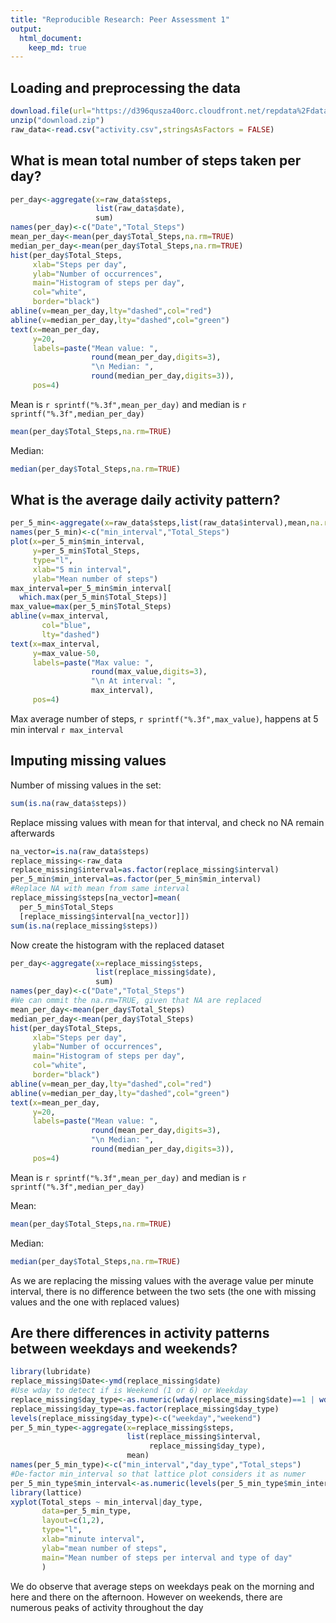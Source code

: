 ```yaml
---
title: "Reproducible Research: Peer Assessment 1"
output: 
  html_document:
    keep_md: true
---
```



## Loading and preprocessing the data
```r
download.file(url="https://d396qusza40orc.cloudfront.net/repdata%2Fdata%2Factivity.zip", destfile="download.zip")
unzip("download.zip")
raw_data<-read.csv("activity.csv",stringsAsFactors = FALSE)
```


## What is mean total number of steps taken per day?
```r
per_day<-aggregate(x=raw_data$steps,
                   list(raw_data$date),
                   sum)
names(per_day)<-c("Date","Total_Steps")
mean_per_day<-mean(per_day$Total_Steps,na.rm=TRUE)
median_per_day<-mean(per_day$Total_Steps,na.rm=TRUE)
hist(per_day$Total_Steps, 
     xlab="Steps per day",
     ylab="Number of occurrences",
     main="Histogram of steps per day",
     col="white",
     border="black")
abline(v=mean_per_day,lty="dashed",col="red")
abline(v=median_per_day,lty="dashed",col="green")
text(x=mean_per_day,
     y=20,
     labels=paste("Mean value: ",
                  round(mean_per_day,digits=3),
                  "\n Median: ",
                  round(median_per_day,digits=3)),
     pos=4)
```

Mean is `r sprintf("%.3f",mean_per_day)` and median is `r sprintf("%.3f",median_per_day)`
```r
mean(per_day$Total_Steps,na.rm=TRUE)
```
Median:
```r
median(per_day$Total_Steps,na.rm=TRUE)
```


## What is the average daily activity pattern?
```r
per_5_min<-aggregate(x=raw_data$steps,list(raw_data$interval),mean,na.rm=TRUE)
names(per_5_min)<-c("min_interval","Total_Steps")
plot(x=per_5_min$min_interval,
     y=per_5_min$Total_Steps,
     type="l",
     xlab="5 min interval",
     ylab="Mean number of steps")
max_interval=per_5_min$min_interval[
  which.max(per_5_min$Total_Steps)]
max_value=max(per_5_min$Total_Steps)
abline(v=max_interval,
       col="blue",
       lty="dashed")
text(x=max_interval,
     y=max_value-50,
     labels=paste("Max value: ",
                  round(max_value,digits=3),
                  "\n At interval: ",
                  max_interval),
     pos=4)
```

Max average number of steps, `r sprintf("%.3f",max_value)`, happens at 5 min interval `r max_interval`

## Imputing missing values

Number of missing values in the set:
```r
sum(is.na(raw_data$steps))
```

Replace missing values with mean for that interval, and check no NA remain afterwards
```r
na_vector=is.na(raw_data$steps)
replace_missing<-raw_data
replace_missing$interval=as.factor(replace_missing$interval)
per_5_min$min_interval=as.factor(per_5_min$min_interval)
#Replace NA with mean from same interval
replace_missing$steps[na_vector]=mean(
  per_5_min$Total_Steps
  [replace_missing$interval[na_vector]])
sum(is.na(replace_missing$steps))
```

Now create the histogram with the replaced dataset

```r
per_day<-aggregate(x=replace_missing$steps,
                   list(replace_missing$date),
                   sum)
names(per_day)<-c("Date","Total_Steps")
#We can ommit the na.rm=TRUE, given that NA are replaced
mean_per_day<-mean(per_day$Total_Steps)
median_per_day<-mean(per_day$Total_Steps)
hist(per_day$Total_Steps, 
     xlab="Steps per day",
     ylab="Number of occurrences",
     main="Histogram of steps per day",
     col="white",
     border="black")
abline(v=mean_per_day,lty="dashed",col="red")
abline(v=median_per_day,lty="dashed",col="green")
text(x=mean_per_day,
     y=20,
     labels=paste("Mean value: ",
                  round(mean_per_day,digits=3),
                  "\n Median: ",
                  round(median_per_day,digits=3)),
     pos=4)
```

Mean is `r sprintf("%.3f",mean_per_day)` and median is `r sprintf("%.3f",median_per_day)`

Mean:
```r
mean(per_day$Total_Steps,na.rm=TRUE)
```
Median:
```r
median(per_day$Total_Steps,na.rm=TRUE)
```
As we are replacing the missing values with the average value per minute interval, there is no difference between the two sets (the one with missing values and the one with replaced values)

## Are there differences in activity patterns between weekdays and weekends?

```r
library(lubridate)
replace_missing$Date<-ymd(replace_missing$date)
#Use wday to detect if is Weekend (1 or 6) or Weekday
replace_missing$day_type<-as.numeric(wday(replace_missing$date)==1 | wday(replace_missing$date)==7)+1
replace_missing$day_type=as.factor(replace_missing$day_type)
levels(replace_missing$day_type)<-c("weekday","weekend")
per_5_min_type<-aggregate(x=replace_missing$steps,
                          list(replace_missing$interval,
                               replace_missing$day_type),
                          mean)
names(per_5_min_type)<-c("min_interval","day_type","Total_steps")
#De-factor min_interval so that lattice plot considers it as numer
per_5_min_type$min_interval<-as.numeric(levels(per_5_min_type$min_interval))
library(lattice)
xyplot(Total_steps ~ min_interval|day_type,
       data=per_5_min_type,
       layout=c(1,2),
       type="l",
       xlab="minute interval",
       ylab="mean number of steps",
       main="Mean number of steps per interval and type of day"
       )
```

We do observe that average steps on weekdays peak on the morning and here and there on the afternoon. However on weekends, there are numerous peaks of activity throughout the day
